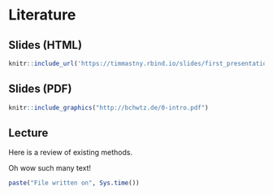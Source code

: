 # Literature

## Slides (HTML)

```r
knitr::include_url('https://timmastny.rbind.io/slides/first_presentation#1')
```

## Slides (PDF)

```r
knitr::include_graphics("http://bchwtz.de/0-intro.pdf")
```


## Lecture

Here is a review of existing methods.

Oh wow such many text!

```r
paste("File written on", Sys.time())
```

